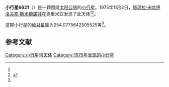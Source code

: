 {{Infobox planet
| bgcolour = #FFFFC0
| name = 6621 Timchuk
| symbol = 
| image = 
| caption = 
| discovery = yes
| discovery_ref = 
| discoverer = [[塔瑪拉·米哈伊洛夫那·斯米爾諾娃|塔瑪拉·米哈伊洛夫那·斯米爾諾娃]]
| discovery_site = [[克里米亚|克里米亚]] 
| discovered = 1975年11月2日
| designations = yes
| mp_name = 
| named_after = 
| alt_names = 1975 VN5/ 1975 XB4 / 1991 RF26
| mp_category = [[主带小行星|主带小行星]]
| orbit_ref = <ref name="a">[http://ssd.jpl.nasa.gov/sbdb.cgi?sstr=6621 6621 Timchuk] {{Wayback|url=http://ssd.jpl.nasa.gov/sbdb.cgi?sstr=6621 |date=20140902133431 }}，小行星數據庫瀏覽器（JPL Small-Body Database Browser）－[[美国国家航空航天局|美国国家航空航天局]]喷气推进实验室</ref>
| epoch = 2456400.5 (2013年4月18日更新)
| aphelion = {{convert|3.16390920315321|AU|km|3|abbr=on|lk=out}}
| perihelion = {{convert|1.917501909498159|AU|km|3|abbr=on}}
| semimajor = {{convert|2.540705556325685|AU|km|3|abbr=on}}
| eccentricity = 0.245287631
| period = 1479.210336 [[日|日]]<br />4.05[[儒略年|儒略年]]
| avg_speed = 
| inclination = 7.116468543778531
| asc_node = 124.555850478144
| mean_anomaly = 
| arg_peri = 254.0775642505525
| satellites = 
| physical_characteristics = yes
| dimensions = 
| mass = 
| density = 
| surface_grav = 
| escape_velocity = 
| sidereal_day = 
| axial_tilt = 
| pole_ecliptic_lat = 
| pole_ecliptic_lon = 
| albedo = 
| temperatures= 
| temp_name1 = 
| mean_temp_1 = 
| max_temp_1 = 
| temp_name2 = 
| max_temp_2 = 
| spectral_type = 
| abs_magnitude = 254.0775642505525
}}

'''小行星6621'''（{{lang-en|6621 Timchuk}}）是一颗围绕[[太阳|太阳]][[公转|公转]]的[[小行星|小行星]]。1975年11月2日，[[塔瑪拉·米哈伊洛夫那·斯米爾諾娃|塔瑪拉·米哈伊洛夫那·斯米爾諾娃]]在克里米亚发现了此天体<ref name="a" /><ref>{{cite news|title=小行星列表|url=http://cfa-www.harvard.edu/iau/lists/NumberedMPs.txt|accessdate=2013-07-08|newspaper=哈佛大学|archive-date=2008-05-17|archive-url=https://web.archive.org/web/20080517010638/http://cfa-www.harvard.edu/iau/lists/NumberedMPs.txt|dead-url=no}}</ref>。

这颗小行星的[[绝对星等|绝对星等]]为254.0775642505525等<ref name="a" />。

==参考文献==
{{reflist}}
{{Minor Planet Number|[[小行星6620|小行星6620]]|[[小行星6622|小行星6622]]}}

{{小天体}}

[[Category:小行星带天体|Category:小行星带天体]]
[[Category:1975年发现的小行星|Category:1975年发现的小行星]]

{{asteroid-stub}}